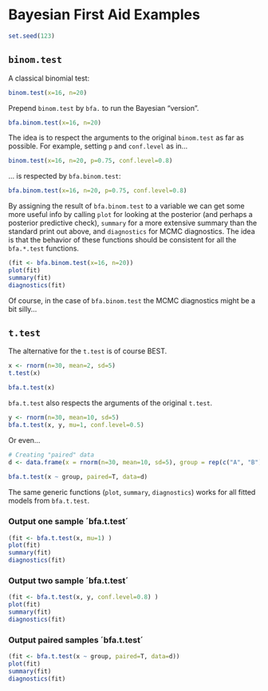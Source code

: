 <!--
%\VignetteEngine{knitr::knitr}
%\VignetteIndexEntry{Bayesian First Aid Tutorial}
-->

Bayesian First Aid Examples
========================================================

```r
set.seed(123)
```


`binom.test`
------------
A classical binomial test:
```r
binom.test(x=16, n=20)
```
Prepend `binom.test` by `bfa.` to run the Bayesian "version".
```r
bfa.binom.test(x=16, n=20)
```
The idea is to respect the arguments to the original `binom.test` as far as possible. For example, setting `p` and `conf.level` as in...

```r
binom.test(x=16, n=20, p=0.75, conf.level=0.8)
```
... is respected by `bfa.binom.test`:

```r
bfa.binom.test(x=16, n=20, p=0.75, conf.level=0.8)
```

By assigning the result of `bfa.binom.test` to a variable we can get some more useful info by calling `plot` for looking at the posterior (and perhaps a posterior predictive check), `summary` for a more extensive summary than the standard print out above, and `diagnostics` for MCMC diagnostics. The idea is that the behavior of these functions should be consistent for all the `bfa.*.test` functions.  

```r
(fit <- bfa.binom.test(x=16, n=20))
plot(fit)
summary(fit)
diagnostics(fit)

```

Of course, in the case of `bfa.binom.test` the MCMC diagnostics might be a bit silly...

`t.test`
------------

The alternative for the `t.test` is of course BEST.

```r
x <- rnorm(n=30, mean=2, sd=5)
t.test(x)
```

```r
bfa.t.test(x)
```

`bfa.t.test` also respects the arguments of the original `t.test`.

```r
y <- rnorm(n=30, mean=10, sd=5)
bfa.t.test(x, y, mu=1, conf.level=0.5)
```
Or even...

```r
# Creating "paired" data
d <- data.frame(x = rnorm(n=30, mean=10, sd=5), group = rep(c("A", "B"), 15))
                
bfa.t.test(x ~ group, paired=T, data=d)
```

The same generic functions (`plot`, `summary`, `diagnostics`) works for all fitted models from `bfa.t.test`.

### Output one sample ´bfa.t.test´

```r
(fit <- bfa.t.test(x, mu=1) )
plot(fit)
summary(fit)
diagnostics(fit)
```

### Output two sample ´bfa.t.test´

```r
(fit <- bfa.t.test(x, y, conf.level=0.8) )
plot(fit)
summary(fit)
diagnostics(fit)
```

### Output paired samples ´bfa.t.test´

```r
(fit <- bfa.t.test(x ~ group, paired=T, data=d))
plot(fit)
summary(fit)
diagnostics(fit)
```


